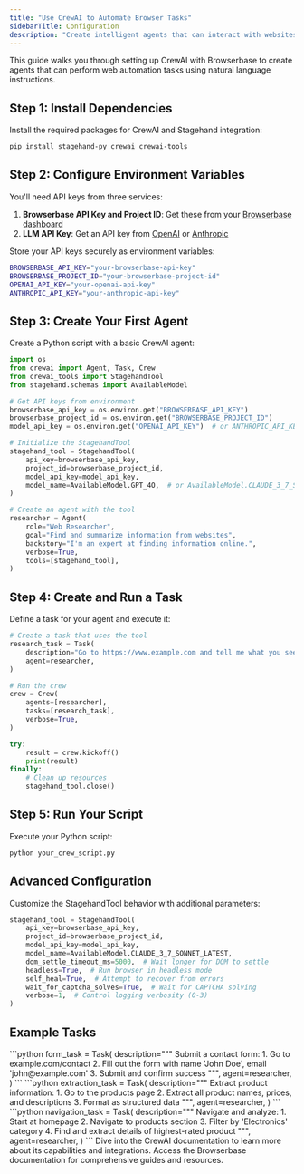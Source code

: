 ```yaml
---
title: "Use CrewAI to Automate Browser Tasks"
sidebarTitle: Configuration
description: "Create intelligent agents that can interact with websites and automate browser tasks using natural language instructions"
---
```


This guide walks you through setting up CrewAI with Browserbase to create agents that can perform web automation tasks using natural language instructions.

## Step 1: Install Dependencies

Install the required packages for CrewAI and Stagehand integration:

```bash
pip install stagehand-py crewai crewai-tools
```

## Step 2: Configure Environment Variables

You'll need API keys from three services:

1. **Browserbase API Key and Project ID**: Get these from your [Browserbase dashboard](https://www.browserbase.com/)
2. **LLM API Key**: Get an API key from [OpenAI](https://platform.openai.com/api-keys) or [Anthropic](https://console.anthropic.com/)

Store your API keys securely as environment variables:

```bash
BROWSERBASE_API_KEY="your-browserbase-api-key"
BROWSERBASE_PROJECT_ID="your-browserbase-project-id"
OPENAI_API_KEY="your-openai-api-key"
ANTHROPIC_API_KEY="your-anthropic-api-key"
```

## Step 3: Create Your First Agent

Create a Python script with a basic CrewAI agent:

```python
import os
from crewai import Agent, Task, Crew
from crewai_tools import StagehandTool
from stagehand.schemas import AvailableModel

# Get API keys from environment
browserbase_api_key = os.environ.get("BROWSERBASE_API_KEY")
browserbase_project_id = os.environ.get("BROWSERBASE_PROJECT_ID")
model_api_key = os.environ.get("OPENAI_API_KEY")  # or ANTHROPIC_API_KEY

# Initialize the StagehandTool
stagehand_tool = StagehandTool(
    api_key=browserbase_api_key,
    project_id=browserbase_project_id,
    model_api_key=model_api_key,
    model_name=AvailableModel.GPT_4O,  # or AvailableModel.CLAUDE_3_7_SONNET_LATEST
)

# Create an agent with the tool
researcher = Agent(
    role="Web Researcher",
    goal="Find and summarize information from websites",
    backstory="I'm an expert at finding information online.",
    verbose=True,
    tools=[stagehand_tool],
)
```

## Step 4: Create and Run a Task

Define a task for your agent and execute it:

```python
# Create a task that uses the tool
research_task = Task(
    description="Go to https://www.example.com and tell me what you see on the homepage.",
    agent=researcher,
)

# Run the crew
crew = Crew(
    agents=[researcher],
    tasks=[research_task],
    verbose=True,
)

try:
    result = crew.kickoff()
    print(result)
finally:
    # Clean up resources
    stagehand_tool.close()
```

## Step 5: Run Your Script

Execute your Python script:

```bash
python your_crew_script.py
```

## Advanced Configuration

Customize the StagehandTool behavior with additional parameters:

```python
stagehand_tool = StagehandTool(
    api_key=browserbase_api_key,
    project_id=browserbase_project_id, 
    model_api_key=model_api_key,
    model_name=AvailableModel.CLAUDE_3_7_SONNET_LATEST,
    dom_settle_timeout_ms=5000,  # Wait longer for DOM to settle
    headless=True,  # Run browser in headless mode
    self_heal=True,  # Attempt to recover from errors
    wait_for_captcha_solves=True,  # Wait for CAPTCHA solving
    verbose=1,  # Control logging verbosity (0-3)
)
```

## Example Tasks

<Tabs>
  <Tab title="Form Submission" value="form-submission" label="Python">
    ```python
    form_task = Task(
        description="""
        Submit a contact form:
        1. Go to example.com/contact  
        2. Fill out the form with name 'John Doe', email 'john@example.com'
        3. Submit and confirm success
        """,
        agent=researcher,
    )
    ```
  </Tab>
  <Tab title="Data Extraction" value="data-extraction" label="Python">
    ```python
    extraction_task = Task(
        description="""
        Extract product information:
        1. Go to the products page
        2. Extract all product names, prices, and descriptions
        3. Format as structured data
        """,
        agent=researcher,
    )
    ```
  </Tab>
  <Tab title="Multi-step Navigation" value="multi-step-navigation" label="Python">
    ```python
    navigation_task = Task(
        description="""
        Navigate and analyze:
        1. Start at homepage
        2. Navigate to products section  
        3. Filter by 'Electronics' category
        4. Find and extract details of highest-rated product
        """,
        agent=researcher,
    )
    ```
  </Tab>
</Tabs>

<CardGroup cols={2}>
  <Card title="CrewAI Documentation" icon="book" href="https://docs.crewai.com/">
    Dive into the CrewAI documentation to learn more about its capabilities and integrations.
  </Card>
  <Card title="Browserbase Documentation" icon="book" href="https://docs.browserbase.com/">
    Access the Browserbase documentation for comprehensive guides and resources.
  </Card>
</CardGroup>